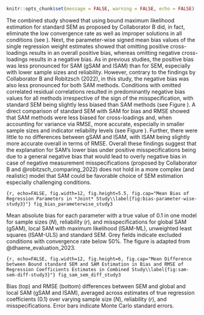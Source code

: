 \setlength{\parindent}{1.27cm}
```r
knitr::opts_chunk$set(message = FALSE, warning = FALSE, echo = FALSE)
```

The combined study showed that using bound maximum likelihood estimation for standard SEM as proposed by Collaborator B did, in fact, eliminate the low convergence rate as well as improper solutions in all conditions (see \ref{fig:convergence-study-3}). Next, the parameter-wise signed mean bias values of the single regression weight estimates showed that omitting positive cross-loadings results in an overall positive bias, whereas omitting negative cross-loadings results in a negative bias. As in previous studies, the positive bias was less pronounced for SAM (gSAM and lSAM) than for SEM, especially with lower sample sizes and reliability. However, contrary to the findings by Collaborator B and Robitzsch (2022), in this study, the negative bias was also less pronounced for both SAM methods. Conditions with omitted correlated residual correlations resulted in predominantly negative bias values for all methods irrespective of the sign of the misspecification, with standard SEM being slightly less biased than SAM methods (see Figure \ref{fig:bias-parameter-wise-study3}).
A direct comparison of standard SEM with SAM for bias and RMSE showed that SAM methods were less biased for cross-loadings and, when accounting for variance via RMSE, more accurate, especially in smaller sample sizes and indicator reliability levels (see Figure \ref{fig:sam-sem-diff-study3}). Further, there were little to no differences between gSAM and lSAM, with lSAM being slightly more accurate overall in terms of RMSE.
Overall these findings suggest that the explanation for SAM's lower bias under positive misspecifications being due to a general negative bias that would lead to overly negative bias in case of negative measurement misspecifications (proposed by Collaborator B and @robitzsch_comparing_2022) does not hold in a more complex (and realistic) model that SAM could be favorable choice of SEM estimation especially challenging conditions.

\blandscape
::: {fig-bias-parameter-wise-study3}
```{r, echo=FALSE, fig.width=12, fig.height=5.5, fig.cap="Mean Bias of Regression Parameters in *Joint* Study\\label{fig:bias-parameter-wise-study3}"}
fig_bias_parameterwise_study3
```

:::{fig-note}
\raggedright \textit{Note.} Mean absolute bias for each parameter with a true value of 0.1 in one model for sample sizes (*N*), reliability (*r*), and misspecifications for global SAM (gSAM), local SAM with maximum likelihood (lSAM-ML), unweighted least squares (lSAM-ULS) and standard SEM. Grey fields indicate excluded conditions with convergence rate below 50%. The figure is adapted from @dhaene_evaluation_2023.
:::
:::

::: {fig-sam-sem-diff-study3}
```{r, echo=FALSE, fig.width=12, fig.height=6, fig.cap="Mean Difference between Bound standard SEM and SAM Estimation in Bias and RMSE of Regression Coefficients Estimates in Combined Study\\label{fig:sam-sem-diff-study3}"}
fig_sam_sem_diff_study3
```

:::{fig-note}

\raggedright \textit{Note.} Bias (top) and RMSE (bottom) differences between SEM and global and local SAM (gSAM and lSAM), averaged across estimates of true regression coefficients (0.1) over varying sample size (*N*), reliability (*r*), and misspecifications. Error bars indicate Monte Carlo standard errors.
:::
:::
\elandscape
